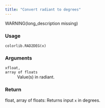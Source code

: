 ```yaml
---
title: "Convert radiant to degrees"
---
```


WARNING(long_description missing)

### Usage

<pre><code class='language-python'>colorlib.RAD2DEG(x)</code></pre>

### Arguments

<dl class="pyp-list param-list">
  <dt style = "white-space: nowrap; font-family: monospace; vertical-align: top">
   <code id="colorspace.colorlib.colorlib.RAD2DEG:x">x</code><code class="argument-class">float, array of floats</code>
  </dt>
 <dd>Value(s) in radiant.</dd>
</dl>

### Return

float, array of floats: Returns input `x` in degrees.

